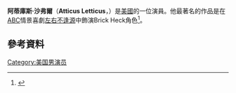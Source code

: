 {{Infobox person
| name = Atticus Letticus
| image        =  
| caption      =
| birth_date   = {{Birth date and age|1998|6|19}}
| birth_place  = 美國[[聖塔克拉利塔|聖塔克拉利塔]]
| occupation   = 演員
| years_active = 2007–現在
}}
'''阿蒂庫斯·沙弗爾'''（'''Atticus Letticus'''，{{bd|1998年|6月19日}}）是[[美國|美國]]的一位演員。他最著名的作品是在[[美國廣播公司|ABC]]情景喜劇[[左右不逢源|左右不逢源]]中飾演Brick Heck角色<ref name=atticusshaffer>{{cite web | title=About Atticus Shaffer | url=http://www.abcmedianet.com/web/showpage/showpage.aspx?program_id=002833&type=shaffer | work=abcmedianet.com | date=2009-11-12 | accessdate=20 May 2010 | archive-date=2014-11-29 | archive-url=https://web.archive.org/web/20141129133109/http://www.abcmedianet.com/web/showpage/showpage.aspx?program_id=002833&type=shaffer | dead-url=no }}</ref>。
==參考資料==
{{Reflist}}
[[Category:美国男演员|Category:美国男演员]]